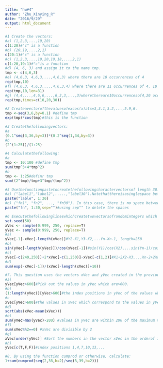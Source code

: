 ```yaml
---
title: "hw#4"
author: "Zhu_Xinying_R"
date: "2016/9/29"
output: html_document
---
```


```r
#1 Create the vectors:
#a) (1,2,3,...,19,20)
c(1:20)#"c" is a function
#b) (20,19,...,2,1)
c(20:1)#"c" is a function
#c) (1,2,3,...,19,20,19,18,...,2,1)
c(1:20,19:1)#"c"is a function
#d) (4, 6, 3) and assign it to the name tmp. 
tmp <- c(4,6,3)
#e) (4,6,3, 4,6,3,...,4,6,3) where there are 10 occurrences of 4
rep(tmp,10)
#f) (4,6,3, 4,6,3,...,4,6,3,4) where there are 11 occurrences of 4, 10 occurrences of 6 and 10 occurrences of 3.
rep(tmp,10,len=31)
#g) (4,4,...,4,6,6,...,6,3,3,...,3)wherethereare10occurrencesof4,20 occurrences of 6 and 30 occurrences of 3.
rep(tmp,times=c(10,20,30))

#2 Createavectorofthevaluesofexcos(x)atx=3,3.1,3.2,...,5.9,6.
tmp <-seq(3,6,by=0.1) #define tmp
exp(tmp)*cos(tmp)#this is the function

#3 Createthefollowingvectors:
#a 
(0.1^seq(3,36,by=3))*(0.2^seq(1,34,by=3))
#b
(2^(1:25))/(1:25)

#4 Calculatethefollowing:
#a
tmp <- 10:100 #define tmp
sum(tmp^3+4*tmp^2)
#b
tmp <- 1:25#definr tmp
sum((2^tmp)/tmp+3^tmp/(tmp^2))

#5 Usethefunctionpastetocreatethefollowingcharactervectorsof length 30:
#a) ("label1","label2",.....,"label30").Notethatthereisasinglespace between label and the number following.
paste("lable", 1:30)
#b) ("fn1", "fn2", ..., "fn30"). In this case, there is no space between fn and the number following.
paste("fn", 1:30,sep="")#using sep"" to delete the spaces

#6 Executethefollowinglineswhichcreatetwovectorsofrandomintegers which are chosen with replacement from the integers 0, 1, . . . , 999. Both vectors have length 250.
set.seed(50)
xVec <- sample(0:999, 250, replace=T) 
yVec <- sample(0:999, 250, replace=T)
#a)
yVec[-1]-xVec[-length(xVec)]#Y2-X1,Y3-X2,...Yn-Xn-1, length=250
#b)
sin(yVec[-length(yVec)])/cos(xVec[-1])#sin(Y1)/cos(X2),...sin(Yn-1)/cos(Xn), and length=250
#c)
xVec[-c(249,250)]+2*xVec[-c(1,250)]-xVec[-c(1,2)]#X1+2X2-X3,...Xn-2+2Xn-1-Xn
#d)
sum(exp(-xVec[-1])/(xVec[-length(xVec)]+10))

#7. This question uses the vectors xVec and yVec created in the previous question and the functions sort, order, mean, sqrt, sum and abs.
#a) 
yVec[yVec>600]#Pick out the values in yVec which are>600.
#b)
(1:length(yVec))[yVec>600]#the index positions in yVec of the values which are greater than 600
#c
xVec[yVec>600]#the values in xVec which correspond to the values in yVec which are > 600
#d)
sqrt(abs(xVec-mean(xVec)))
#e)
sum(yVec>max(yVec)-200) #values in yVec are within 200 of the maximum value of the terms in yVec
#f)
sum(xVec%%2==0) #xVec are divisible by 2
#g)
xVec[order(yVec)] #Sort the numbers in the vector xVec in the orderof increasing values in yVec
#h)
yVec[c(T,F,F)]#index positions 1,4,7,10,13,...

#8. By using the function cumprod or otherwise, calculate:
1+sum(cumprod(seq(2,38,b=2)/seq(3,39,b=2)))











```


